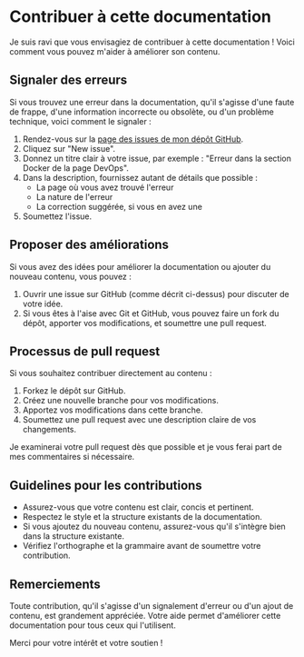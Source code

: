 # Contribuer à cette documentation

Je suis ravi que vous envisagiez de contribuer à cette documentation ! Voici comment vous pouvez m'aider à améliorer son contenu.

## Signaler des erreurs

Si vous trouvez une erreur dans la documentation, qu'il s'agisse d'une faute de frappe, d'une information incorrecte ou obsolète, ou d'un problème technique, voici comment le signaler :

1. Rendez-vous sur la [page des issues de mon dépôt GitHub](https://github.com/votre-username/votre-repo/issues).
2. Cliquez sur "New issue".
3. Donnez un titre clair à votre issue, par exemple : "Erreur dans la section Docker de la page DevOps".
4. Dans la description, fournissez autant de détails que possible :
   - La page où vous avez trouvé l'erreur
   - La nature de l'erreur
   - La correction suggérée, si vous en avez une
5. Soumettez l'issue.

## Proposer des améliorations

Si vous avez des idées pour améliorer la documentation ou ajouter du nouveau contenu, vous pouvez :

1. Ouvrir une issue sur GitHub (comme décrit ci-dessus) pour discuter de votre idée.
2. Si vous êtes à l'aise avec Git et GitHub, vous pouvez faire un fork du dépôt, apporter vos modifications, et soumettre une pull request.

## Processus de pull request

Si vous souhaitez contribuer directement au contenu :

1. Forkez le dépôt sur GitHub.
2. Créez une nouvelle branche pour vos modifications.
3. Apportez vos modifications dans cette branche.
4. Soumettez une pull request avec une description claire de vos changements.

Je examinerai votre pull request dès que possible et je vous ferai part de mes commentaires si nécessaire.

## Guidelines pour les contributions

- Assurez-vous que votre contenu est clair, concis et pertinent.
- Respectez le style et la structure existants de la documentation.
- Si vous ajoutez du nouveau contenu, assurez-vous qu'il s'intègre bien dans la structure existante.
- Vérifiez l'orthographe et la grammaire avant de soumettre votre contribution.

## Remerciements

Toute contribution, qu'il s'agisse d'un signalement d'erreur ou d'un ajout de contenu, est grandement appréciée. Votre aide permet d'améliorer cette documentation pour tous ceux qui l'utilisent.

Merci pour votre intérêt et votre soutien !